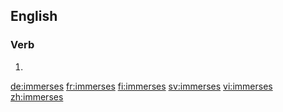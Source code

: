 ==English==

===Verb===
{{head|en}}

# {{en-third-person singular of|immerse}}

[[de:immerses]]
[[fr:immerses]]
[[fi:immerses]]
[[sv:immerses]]
[[vi:immerses]]
[[zh:immerses]]